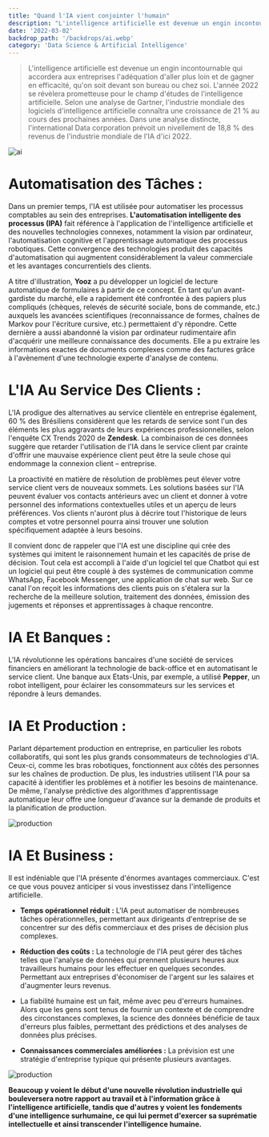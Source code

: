 ```yaml
---
title: "Quand l'IA vient conjointer l'humain"
description: "L'intelligence artificielle est devenue un engin incontournable qui accordera aux entreprises l'adéquation d'aller plus loin et de gagner en efficacité, qu'on soit devant son bureau ou chez soi. L'année 2022 se révèlera prometteuse pour le champ d'études de l'intelligence artificielle. Selon une analyse de Gartner, l'industrie mondiale des logiciels d'intelligence artificielle connaîtra une croissance de 21 % au cours des prochaines années. Dans une analyse distincte, l'international Data corporation prévoit un nivellement de 18,8 % des revenus de l'industrie mondiale de l'IA d'ici 2022."
date: '2022-03-02'
backdrop_path: '/backdrops/ai.webp'
category: 'Data Science & Artificial Intelligence'
---
```


> L'intelligence artificielle est devenue un engin incontournable qui accordera aux entreprises l'adéquation d'aller plus loin et de gagner en efficacité, qu'on soit devant son bureau ou chez soi. L'année 2022 se révèlera prometteuse pour le champ d'études de l'intelligence artificielle. Selon une analyse de Gartner, l'industrie mondiale des logiciels d'intelligence artificielle connaîtra une croissance de 21 % au cours des prochaines années. Dans une analyse distincte, l'international Data corporation prévoit un nivellement de 18,8 % des revenus de l'industrie mondiale de l'IA d'ici 2022.

![ai](/backdrops/ai.webp)

# Automatisation des Tâches :

Dans un premier temps, l'IA est utilisée pour automatiser les processus comptables au sein des entreprises. **L'automatisation intelligente des processus (IPA)** fait référence à l'application de l'intelligence artificielle et des nouvelles technologies connexes, notamment la vision par ordinateur, l'automatisation cognitive et l'apprentissage automatique des processus robotiques. Cette convergence des technologies produit des capacités d'automatisation qui augmentent considérablement la valeur commerciale et les avantages concurrentiels des clients.

A titre d'illustration, **Yooz** a pu développer un logiciel de lecture automatique de formulaires à partir de ce concept. En tant qu'un avant-gardiste du marché, elle a rapidement été confrontée à des papiers plus compliqués (chèques, relevés de sécurité sociale, bons de commande, etc.) auxquels les avancées scientifiques (reconnaissance de formes, chaînes de Markov pour l'écriture cursive, etc.) permettaient d'y répondre. Cette dernière a aussi abandonné la vision par ordinateur rudimentaire afin d'acquérir une meilleure connaissance des documents. Elle a pu extraire les informations exactes de documents complexes comme des factures grâce à l'avènement d'une technologie experte d'analyse de contenu.

# L'IA Au Service Des Clients :

L'IA prodigue des alternatives au service clientèle en entreprise également, 60 % des Brésiliens considèrent que les retards de service sont l'un des éléments les plus aggravants de leurs expériences professionnelles, selon l'enquête CX Trends 2020 de **Zendesk**. La combinaison de ces données suggère que retarder l'utilisation de l'IA dans le service client par crainte d'offrir une mauvaise expérience client peut être la seule chose qui endommage la connexion client – entreprise.

La proactivité en matière de résolution de problèmes peut élever votre service client vers de nouveaux sommets. Les solutions basées sur l'IA peuvent évaluer vos contacts antérieurs avec un client et donner à votre personnel des informations contextuelles utiles et un aperçu de leurs préférences. Vos clients n'auront plus à décrire tout l'historique de leurs comptes et votre personnel pourra ainsi trouver une solution spécifiquement adaptée à leurs besoins.

Il convient donc de rappeler que l'IA est une discipline qui crée des systèmes qui imitent le raisonnement humain et les capacités de prise de décision. Tout cela est accompli à l'aide d'un logiciel tel que Chatbot qui est un logiciel qui peut être couplé à des systèmes de communication comme WhatsApp, Facebook Messenger, une application de chat sur web. Sur ce canal l'on reçoit les informations des clients puis on s'étalera sur la recherche de la meilleure solution, traitement des données, émission des jugements et réponses et apprentissages à chaque rencontre.

# IA Et Banques :

L'IA révolutionne les opérations bancaires d'une société de services financiers en améliorant la technologie de back-office et en automatisant le service client. Une banque aux Etats-Unis, par exemple, a utilisé **Pepper**, un robot intelligent, pour éclairer les consommateurs sur les services et répondre à leurs demandes.

# IA Et Production :

Parlant département production en entreprise, en particulier les robots collaboratifs, qui sont les plus grands consommateurs de technologies d'IA. Ceux-ci, comme les bras robotiques, fonctionnent aux côtés des personnes sur les chaînes de production. De plus, les industries utilisent l'IA pour sa capacité à identifier les problèmes et à notifier les besoins de maintenance. De même, l'analyse prédictive des algorithmes d'apprentissage automatique leur offre une longueur d'avance sur la demande de produits et la planification de production.

![production](/articles/quand-l-ia-vient-conjointer-l-humain/1.webp)

# IA Et Business :

Il est indéniable que l'IA présente d'énormes avantages commerciaux. C'est ce que vous pouvez anticiper si vous investissez dans l'intelligence artificielle.

- **Temps opérationnel réduit :** L'IA peut automatiser de nombreuses tâches opérationnelles, permettant aux dirigeants d'entreprise de se concentrer sur des défis commerciaux et des prises de décision plus complexes.

- **Réduction des coûts :** La technologie de l'IA peut gérer des tâches telles que l'analyse de données qui prennent plusieurs heures aux travailleurs humains pour les effectuer en quelques secondes. Permettant aux entreprises d'économiser de l'argent sur les salaires et d'augmenter leurs revenus.

- La fiabilité humaine est un fait, même avec peu d'erreurs humaines. Alors que les gens sont tenus de fournir un contexte et de comprendre des circonstances complexes, la science des données bénéficie de taux d'erreurs plus faibles, permettant des prédictions et des analyses de données plus précises.

- **Connaissances commerciales améliorées :** La prévision est une stratégie d'entreprise typique qui présente plusieurs avantages.

![production](/articles/quand-l-ia-vient-conjointer-l-humain/2.webp)

**Beaucoup y voient le début d'une nouvelle révolution industrielle qui bouleversera notre rapport au travail et à l'information grâce à l'intelligence artificielle, tandis que d'autres y voient les fondements d'une intelligence surhumaine, ce qui lui permet d'exercer sa suprématie intellectuelle et ainsi transcender l'intelligence humaine.**
